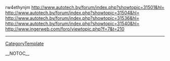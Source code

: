 rw4ethynjm http://www.autotech.by/forum/index.php?showtopic=31501&hl= http://www.autotech.by/forum/index.php?showtopic=31504&hl= http://www.autotech.by/forum/index.php?showtopic=31536&hl= http://www.autotech.by/forum/index.php?showtopic=31540&hl= http://www.ingerweb.com/foro/viewtopic.php?f=7&t=210
----
[[CategoryTemplate]]

__NOTOC__